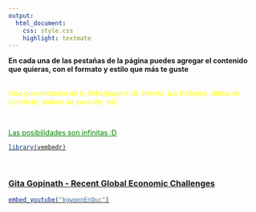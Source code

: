 ```yaml
---
output: 
  html_document:
    css: style.css
    highlight: textmate
---
```


**En cada una de las pestañas de la página puedes agregar el contenido que quieras, con el formato y estilo que más te guste** \
\

<span style="color: yellow"> *Una presentación de ti, links/papers de interés, tus trabajos, datos de contacto, videos de youtube, etc.* </span> \

\

<span style="color: green"> <u>Las posibilidades son infinitas <u> :D </span> \


```r
library(vembedr)

```

\

### Gita Gopinath - Recent Global Economic Challenges

```r
embed_youtube("kgwoenEnQuc")
```

